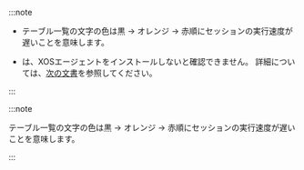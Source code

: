 <Xclude product="oracle-pro">

:::note

- テーブル一覧の文字の色は黒 → <span class='slow'>オレンジ</span> → <span class='vslow'>赤</span>順にセッションの実行速度が遅いことを意味します。

- <Cmdname sid="process_info" className="uitext" />は、XOSエージェントをインストールしないと確認できません。 詳細については、[次の文書](install-agent#apply-xos-agent)を参照してください。

:::

</Xclude>

<InDoc product="oracle-pro">

:::note

テーブル一覧の文字の色は黒 → <span class='slow'>オレンジ</span> → <span class='vslow'>赤</span>順にセッションの実行速度が遅いことを意味します。

:::

</InDoc>
